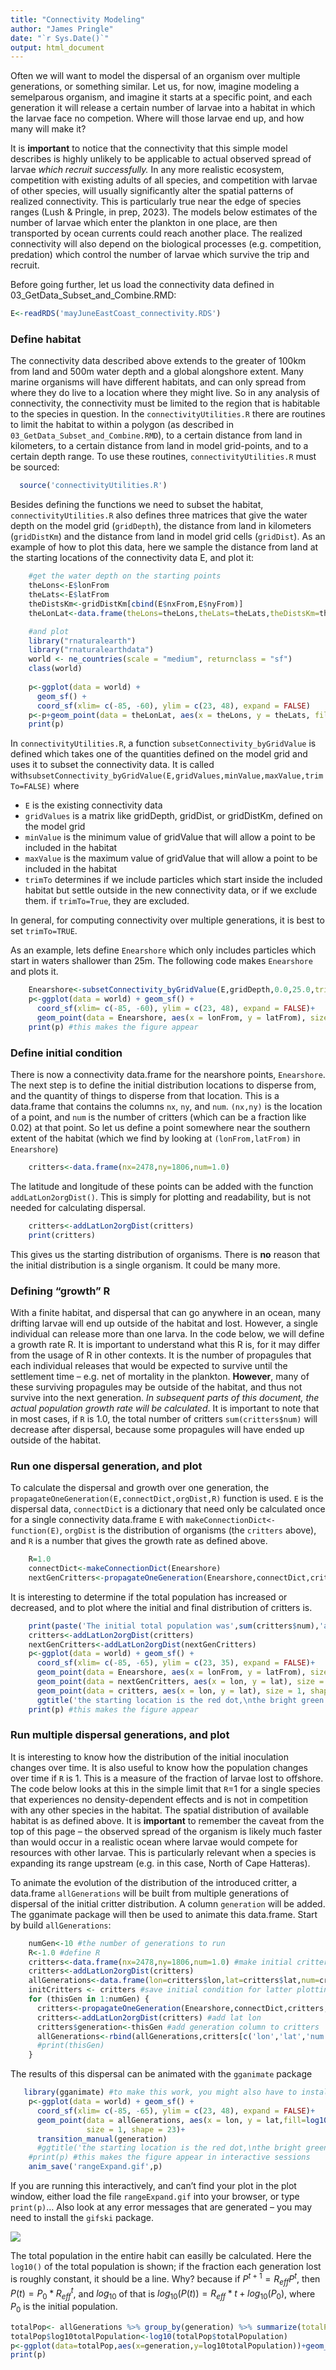 ```yaml
---
title: "Connectivity Modeling"
author: "James Pringle"
date: "`r Sys.Date()`"
output: html_document
---
```


Often we will want to model the dispersal of an organism over multiple generations, or something similar. Let us, for now, imagine modeling a semelparous organism, and imagine it starts at a specific point, and each generation it will release a certain number of larvae into a habitat in which the larvae face no competion. Where will those larvae end up, and how many will make it?

It is **important** to notice that the connectivity that this simple model describes is highly unlikely to be applicable to actual observed spread of larvae *which recruit successfully.* In any more realistic ecosystem, competition with existing adults of all species, and competition with larvae of other species, will usually significantly alter the spatial patterns of realized connectivity. This is particularly true near the edge of species ranges (Lush & Pringle, in prep, 2023). The models below estimates of the number of larvae which enter the plankton in one place, are then transported by ocean currents could reach another place. The realized connectivity will also depend on the biological processes (e.g. competition, predation) which control the number of larvae which survive the trip and recruit.

Before going further, let us load the connectivity data defined in 03_GetData_Subset_and_Combine.RMD:

```r
E<-readRDS('mayJuneEastCoast_connectivity.RDS')
```

### Define habitat

The connectivity data described above extends to the greater of 100km from land and 500m water depth and a global alongshore extent. Many marine organisms will have different habitats, and can only spread from where they do live to a location where they might live. So in any analysis of connectivity, the connectivity must be limited to the region that is habitable to the species in question. In the `connectivityUtilities.R` there are routines to limit the habitat to within a polygon (as described in `03_GetData_Subset_and_Combine.RMD`), to a certain distance from land in kilometers, to a certain distance from land in model grid-points, and to a certain depth range. To use these routines, `connectivityUtilities.R` must be sourced:

```r
  source('connectivityUtilities.R')
```

Besides defining the functions we need to subset the habitat, `connectivityUtilities.R` also defines three matrices that give the water depth on the model grid (`gridDepth`), the distance from land in kilometers (`gridDistKm`) and the distance from land in model grid cells (`gridDist`). As an example of how to plot this data, here we sample the distance from land at the starting locations of the connectivity data E, and plot it:

```r
    #get the water depth on the starting points
    theLons<-E$lonFrom
    theLats<-E$latFrom
    theDistsKm<-gridDistKm[cbind(E$nxFrom,E$nyFrom)]
    theLonLat<-data.frame(theLons=theLons,theLats=theLats,theDistsKm=theDistsKm)

    #and plot
    library("rnaturalearth")
    library("rnaturalearthdata")
    world <- ne_countries(scale = "medium", returnclass = "sf")
    class(world)
    
    p<-ggplot(data = world) +
      geom_sf() +
      coord_sf(xlim= c(-85, -60), ylim = c(23, 48), expand = FALSE)
    p<-p+geom_point(data = theLonLat, aes(x = theLons, y = theLats, fill=theDistsKm,colour=theDistsKm), size = 1, shape = 23)
    print(p)
```

In `connectivityUtilities.R`, a function `subsetConnectivity_byGridValue` is defined which takes one of the quantities defined on the model grid and uses it to subset the connectivity data. It is called with`subsetConnectivity_byGridValue(E,gridValues,minValue,maxValue,trimTo=FALSE)` where

-   `E` is the existing connectivity data
-   `gridValues` is a matrix like gridDepth, gridDist, or gridDistKm, defined on the model grid
-   `minValue` is the minimum value of gridValue that will allow a point to be included in the habitat
-   `maxValue` is the maximum value of gridValue that will allow a point to be included in the habitat
-   `trimTo` determines if we include particles which start inside the included habitat but settle outside in the new connectivity data, or if we exclude them. if `trimTo=True`, they are excluded.

In general, for computing connectivity over multiple generations, it is best to set `trimTo=TRUE`.

As an example, lets define `Enearshore` which only includes particles which start in waters shallower than 25m. The following code makes `Enearshore` and plots it.

```r
    Enearshore<-subsetConnectivity_byGridValue(E,gridDepth,0.0,25.0,trimTo=TRUE)
    p<-ggplot(data = world) + geom_sf() + 
      coord_sf(xlim= c(-85, -60), ylim = c(23, 48), expand = FALSE)+
      geom_point(data = Enearshore, aes(x = lonFrom, y = latFrom), size = 1, shape = 23, fill = "green",color='green')
    print(p) #this makes the figure appear
```

### Define initial condition

There is now a connectivity data.frame for the nearshore points, `Enearshore`. The next step is to define the initial distribution locations to disperse from, and the quantity of things to disperse from that location. This is a data.frame that contains the columns `nx`, `ny`, and `num`. `(nx,ny)` is the location of a point, and `num` is the number of critters (which can be a fraction like 0.02) at that point. So let us define a point somewhere near the southern extent of the habitat (which we find by looking at `(lonFrom,latFrom)` in `Enearshore`)

```r
    critters<-data.frame(nx=2478,ny=1806,num=1.0)
```

The latitude and longitude of these points can be added with the function `addLatLon2orgDist()`. This is simply for plotting and readability, but is not needed for calculating dispersal.

```r
    critters<-addLatLon2orgDist(critters)
    print(critters)
```

This gives us the starting distribution of organisms. There is **no** reason that the initial distribution is a single organism. It could be many more.

### Defining "growth" R

With a finite habitat, and dispersal that can go anywhere in an ocean, many drifting larvae will end up outside of the habitat and lost. However, a single individual can release more than one larva. In the code below, we will define a growth rate R. It is important to understand what this R is, for it may differ from the usage of R in other contexts. It is the number of propagules that each individual releases that would be expected to survive until the settlement time -- e.g. net of mortality in the plankton. **However**, many of these surviving propagules may be outside of the habitat, and thus not survive into the next generation. *In subsequent parts of this document, the actual population growth rate will be calculated*. It is important to note that in most cases, if `R` is 1.0, the total number of critters `sum(critters$num)` will decrease after dispersal, because some propagules will have ended up outside of the habitat.

### Run one dispersal generation, and plot

To calculate the dispersal and growth over one generation, the `propagateOneGeneration(E,connectDict,orgDist,R)` function is used. `E` is the dispersal data, `connectDict` is a dictionary that need only be calculated once for a single connectivity data.frame `E` with `makeConnectionDict<-function(E)`, `orgDist` is the distribution of organisms (the `critters` above), and `R` is a number that gives the growth rate as defined above.

```r
    R=1.0
    connectDict<-makeConnectionDict(Enearshore)
    nextGenCritters<-propagateOneGeneration(Enearshore,connectDict,critters,R)
```

It is interesting to determine if the total population has increased or decreased, and to plot where the initial and final distribution of critters is.

```r
    print(paste('The initial total population was',sum(critters$num),'and after one generation there are',sum(nextGenCritters$num)))
    critters<-addLatLon2orgDist(critters)
    nextGenCritters<-addLatLon2orgDist(nextGenCritters)
    p<-ggplot(data = world) + geom_sf() + 
      coord_sf(xlim= c(-85, -65), ylim = c(23, 35), expand = FALSE)+
      geom_point(data = Enearshore, aes(x = lonFrom, y = latFrom), size = 1, shape = 23, fill = "seagreen",color='seagreen',alpha=0.2)+
      geom_point(data = nextGenCritters, aes(x = lon, y = lat), size = 1, shape = 23, fill = "green",color='green')+
      geom_point(data = critters, aes(x = lon, y = lat), size = 1, shape = 23, fill = "red",color='red')+
      ggtitle('the starting location is the red dot,\nthe bright green is the distribution after 1 generation,\nand the dark green is the habitat')
    print(p) #this makes the figure appear

```

### Run multiple dispersal generations, and plot

It is interesting to know how the distribution of the initial inoculation changes over time. It is also useful to know how the population changes over time if `R` is 1. This is a measure of the fraction of larvae lost to offshore. The code below looks at this in the simple limit that `R`=1 for a single species that experiences no density-dependent effects and is not in competition with any other species in the habitat. The spatial distribution of available habitat is as defined above. It is **important** to remember the caveat from the top of this page -- the observed spread of the organism is likely much faster than would occur in a realistic ocean where larvae would compete for resources with other larvae. This is particularly relevant when a species is expanding its range upstream (e.g. in this case, North of Cape Hatteras).

To animate the evolution of the distribution of the introduced critter, a data.frame `allGenerations` will be built from multiple generations of dispersal of the initial critter distribution. A column `generation` will be added. The gganimate package will then be used to animate this data.frame. Start by build `allGenerations`:

```r
    numGen<-10 #the number of generations to run
    R<-1.0 #define R 
    critters<-data.frame(nx=2478,ny=1806,num=1.0) #make initial critter distribution
    critters<-addLatLon2orgDist(critters)
    allGenerations<-data.frame(lon=critters$lon,lat=critters$lat,num=critters$num,generation=0) #put initial condition into allGenerations
    initCritters <- critters #save initial condition for latter plotting
    for (thisGen in 1:numGen) {
      critters<-propagateOneGeneration(Enearshore,connectDict,critters,R) #advance critters one generation
      critters<-addLatLon2orgDist(critters) #add lat lon
      critters$generation<-thisGen #add generation column to critters
      allGenerations<-rbind(allGenerations,critters[c('lon','lat','num','generation')])
      #print(thisGen)
    }
```

The results of this dispersal can be animated with the `gganimate` package

```r
   library(gganimate) #to make this work, you might also have to install the gifski library
    p<-ggplot(data = world) + geom_sf() + 
      coord_sf(xlim= c(-85, -65), ylim = c(23, 48), expand = FALSE)+
      geom_point(data = allGenerations, aes(x = lon, y = lat,fill=log10(num),colour=log10(num)), 
                 size = 1, shape = 23)+
      transition_manual(generation)
      #ggtitle('the starting location is the red dot,\nthe bright green is the distribution after 1 generation,\nand the dark green is the habitat')
    #print(p) #this makes the figure appear in interactive sessions
    anim_save('rangeExpand.gif',p)
```

If you are running this interactively, and can't find your plot in the plot window, either load the file `rangeExpand.gif` into your browser, or type `print(p)`... Also look at any error messages that are generated -- you may need to install the `gifski` package.

![](rangeExpand.gif)

The total population in the entire habit can easilly be calculated. Here the `log10()` of the total population is shown; if the fraction each generation lost is roughly constant, it should be a line. Why? because if $P^{t+1}=R_{eff}P^t$, then $P(t)=P_0*R_{eff}^t$, and $log_{10}$ of that is $log_{10}(P(t))=R_{eff}*t+log_{10}(P_0)$, where $P_0$ is the initial population.

```r
totalPop<- allGenerations %>% group_by(generation) %>% summarize(totalPopulation=sum(num))
totalPop$log10totalPopulation<-log10(totalPop$totalPopulation)
p<-ggplot(data=totalPop,aes(x=generation,y=log10totalPopulation))+geom_line()+geom_point()
print(p)
```

